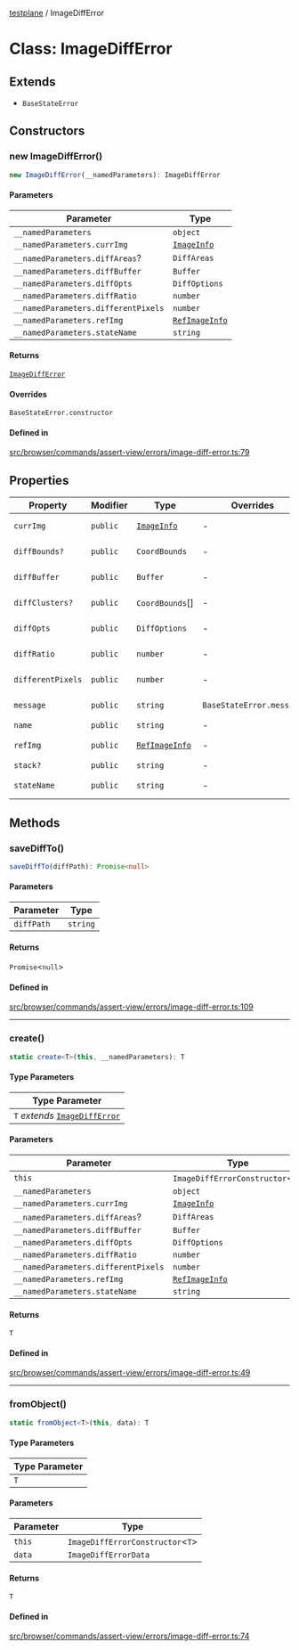 [testplane](../README.mdx) / ImageDiffError

# Class: ImageDiffError

## Extends

- `BaseStateError`

## Constructors

### new ImageDiffError()

```ts
new ImageDiffError(__namedParameters): ImageDiffError
```

#### Parameters

| Parameter | Type |
| ------ | ------ |
| `__namedParameters` | `object` |
| `__namedParameters.currImg` | [`ImageInfo`](../interfaces/ImageInfo.mdx) |
| `__namedParameters.diffAreas`? | `DiffAreas` |
| `__namedParameters.diffBuffer` | `Buffer` |
| `__namedParameters.diffOpts` | `DiffOptions` |
| `__namedParameters.diffRatio` | `number` |
| `__namedParameters.differentPixels` | `number` |
| `__namedParameters.refImg` | [`RefImageInfo`](../interfaces/RefImageInfo.mdx) |
| `__namedParameters.stateName` | `string` |

#### Returns

[`ImageDiffError`](ImageDiffError.mdx)

#### Overrides

`BaseStateError.constructor`

#### Defined in

[src/browser/commands/assert-view/errors/image-diff-error.ts:79](https://github.com/gemini-testing/testplane/blob/57d0b182c37e21d8bdf52acbb137a028841767af/src/browser/commands/assert-view/errors/image-diff-error.ts#L79)

## Properties

| Property | Modifier | Type | Overrides | Inherited from | Defined in |
| ------ | ------ | ------ | ------ | ------ | ------ |
| `currImg` | `public` | [`ImageInfo`](../interfaces/ImageInfo.mdx) | - | `BaseStateError.currImg` | [src/browser/commands/assert-view/errors/base-state-error.ts:4](https://github.com/gemini-testing/testplane/blob/57d0b182c37e21d8bdf52acbb137a028841767af/src/browser/commands/assert-view/errors/base-state-error.ts#L4) |
| `diffBounds?` | `public` | `CoordBounds` | - | - | [src/browser/commands/assert-view/errors/image-diff-error.ts:43](https://github.com/gemini-testing/testplane/blob/57d0b182c37e21d8bdf52acbb137a028841767af/src/browser/commands/assert-view/errors/image-diff-error.ts#L43) |
| `diffBuffer` | `public` | `Buffer` | - | - | [src/browser/commands/assert-view/errors/image-diff-error.ts:45](https://github.com/gemini-testing/testplane/blob/57d0b182c37e21d8bdf52acbb137a028841767af/src/browser/commands/assert-view/errors/image-diff-error.ts#L45) |
| `diffClusters?` | `public` | `CoordBounds`[] | - | - | [src/browser/commands/assert-view/errors/image-diff-error.ts:44](https://github.com/gemini-testing/testplane/blob/57d0b182c37e21d8bdf52acbb137a028841767af/src/browser/commands/assert-view/errors/image-diff-error.ts#L44) |
| `diffOpts` | `public` | `DiffOptions` | - | - | [src/browser/commands/assert-view/errors/image-diff-error.ts:42](https://github.com/gemini-testing/testplane/blob/57d0b182c37e21d8bdf52acbb137a028841767af/src/browser/commands/assert-view/errors/image-diff-error.ts#L42) |
| `diffRatio` | `public` | `number` | - | - | [src/browser/commands/assert-view/errors/image-diff-error.ts:47](https://github.com/gemini-testing/testplane/blob/57d0b182c37e21d8bdf52acbb137a028841767af/src/browser/commands/assert-view/errors/image-diff-error.ts#L47) |
| `differentPixels` | `public` | `number` | - | - | [src/browser/commands/assert-view/errors/image-diff-error.ts:46](https://github.com/gemini-testing/testplane/blob/57d0b182c37e21d8bdf52acbb137a028841767af/src/browser/commands/assert-view/errors/image-diff-error.ts#L46) |
| `message` | `public` | `string` | `BaseStateError.message` | - | [src/browser/commands/assert-view/errors/image-diff-error.ts:41](https://github.com/gemini-testing/testplane/blob/57d0b182c37e21d8bdf52acbb137a028841767af/src/browser/commands/assert-view/errors/image-diff-error.ts#L41) |
| `name` | `public` | `string` | - | `BaseStateError.name` | ../node\_modules/typescript/lib/lib.es5.d.ts:1076 |
| `refImg` | `public` | [`RefImageInfo`](../interfaces/RefImageInfo.mdx) | - | `BaseStateError.refImg` | [src/browser/commands/assert-view/errors/base-state-error.ts:4](https://github.com/gemini-testing/testplane/blob/57d0b182c37e21d8bdf52acbb137a028841767af/src/browser/commands/assert-view/errors/base-state-error.ts#L4) |
| `stack?` | `public` | `string` | - | `BaseStateError.stack` | ../node\_modules/typescript/lib/lib.es5.d.ts:1078 |
| `stateName` | `public` | `string` | - | `BaseStateError.stateName` | [src/browser/commands/assert-view/errors/base-state-error.ts:4](https://github.com/gemini-testing/testplane/blob/57d0b182c37e21d8bdf52acbb137a028841767af/src/browser/commands/assert-view/errors/base-state-error.ts#L4) |

## Methods

### saveDiffTo()

```ts
saveDiffTo(diffPath): Promise<null>
```

#### Parameters

| Parameter | Type |
| ------ | ------ |
| `diffPath` | `string` |

#### Returns

`Promise`\<`null`\>

#### Defined in

[src/browser/commands/assert-view/errors/image-diff-error.ts:109](https://github.com/gemini-testing/testplane/blob/57d0b182c37e21d8bdf52acbb137a028841767af/src/browser/commands/assert-view/errors/image-diff-error.ts#L109)

***

### create()

```ts
static create<T>(this, __namedParameters): T
```

#### Type Parameters

| Type Parameter |
| ------ |
| `T` *extends* [`ImageDiffError`](ImageDiffError.mdx) |

#### Parameters

| Parameter | Type |
| ------ | ------ |
| `this` | `ImageDiffErrorConstructor`\<`T`\> |
| `__namedParameters` | `object` |
| `__namedParameters.currImg` | [`ImageInfo`](../interfaces/ImageInfo.mdx) |
| `__namedParameters.diffAreas`? | `DiffAreas` |
| `__namedParameters.diffBuffer` | `Buffer` |
| `__namedParameters.diffOpts` | `DiffOptions` |
| `__namedParameters.diffRatio` | `number` |
| `__namedParameters.differentPixels` | `number` |
| `__namedParameters.refImg` | [`RefImageInfo`](../interfaces/RefImageInfo.mdx) |
| `__namedParameters.stateName` | `string` |

#### Returns

`T`

#### Defined in

[src/browser/commands/assert-view/errors/image-diff-error.ts:49](https://github.com/gemini-testing/testplane/blob/57d0b182c37e21d8bdf52acbb137a028841767af/src/browser/commands/assert-view/errors/image-diff-error.ts#L49)

***

### fromObject()

```ts
static fromObject<T>(this, data): T
```

#### Type Parameters

| Type Parameter |
| ------ |
| `T` |

#### Parameters

| Parameter | Type |
| ------ | ------ |
| `this` | `ImageDiffErrorConstructor`\<`T`\> |
| `data` | `ImageDiffErrorData` |

#### Returns

`T`

#### Defined in

[src/browser/commands/assert-view/errors/image-diff-error.ts:74](https://github.com/gemini-testing/testplane/blob/57d0b182c37e21d8bdf52acbb137a028841767af/src/browser/commands/assert-view/errors/image-diff-error.ts#L74)
